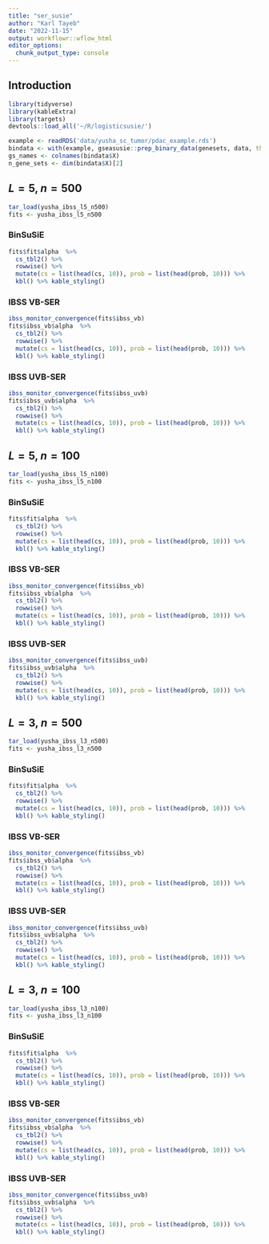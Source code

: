 ```yaml
---
title: "ser_susie"
author: "Karl Tayeb"
date: "2022-11-15"
output: workflowr::wflow_html
editor_options:
  chunk_output_type: console
---
```


## Introduction

```r
library(tidyverse)
library(kableExtra)
library(targets)
devtools::load_all('~/R/logisticsusie/')

example <- readRDS('data/yusha_sc_tumor/pdac_example.rds')
bindata <- with(example, gseasusie::prep_binary_data(genesets, data, thresh = 0.01))
gs_names <- colnames(bindata$X)
n_gene_sets <- dim(bindata$X)[2]
```


## $L=5$, $n=500$
```r
tar_load(yusha_ibss_l5_n500)
fits <- yusha_ibss_l5_n500
```

### BinSuSiE
```r
fits$fit$alpha  %>%
  cs_tbl2() %>% 
  rowwise() %>% 
  mutate(cs = list(head(cs, 10)), prob = list(head(prob, 10))) %>%
  kbl() %>% kable_styling()
```

### IBSS VB-SER

```r
ibss_monitor_convergence(fits$ibss_vb)
fits$ibss_vb$alpha  %>%
  cs_tbl2() %>% 
  rowwise() %>% 
  mutate(cs = list(head(cs, 10)), prob = list(head(prob, 10))) %>%
  kbl() %>% kable_styling()
```

### IBSS UVB-SER

```r
ibss_monitor_convergence(fits$ibss_uvb)
fits$ibss_uvb$alpha  %>%
  cs_tbl2() %>% 
  rowwise() %>% 
  mutate(cs = list(head(cs, 10)), prob = list(head(prob, 10))) %>%
  kbl() %>% kable_styling()
```

## $L=5$, $n=100$

```r
tar_load(yusha_ibss_l5_n100)
fits <- yusha_ibss_l5_n100
```


### BinSuSiE
```r
fits$fit$alpha  %>%
  cs_tbl2() %>% 
  rowwise() %>% 
  mutate(cs = list(head(cs, 10)), prob = list(head(prob, 10))) %>%
  kbl() %>% kable_styling()
```

### IBSS VB-SER

```r
ibss_monitor_convergence(fits$ibss_vb)
fits$ibss_vb$alpha  %>%
  cs_tbl2() %>% 
  rowwise() %>% 
  mutate(cs = list(head(cs, 10)), prob = list(head(prob, 10))) %>%
  kbl() %>% kable_styling()
```

### IBSS UVB-SER

```r
ibss_monitor_convergence(fits$ibss_uvb)
fits$ibss_uvb$alpha  %>%
  cs_tbl2() %>% 
  rowwise() %>% 
  mutate(cs = list(head(cs, 10)), prob = list(head(prob, 10))) %>%
  kbl() %>% kable_styling()
```


## $L=3$, $n=500$

```r
tar_load(yusha_ibss_l3_n500)
fits <- yusha_ibss_l3_n500
```

### BinSuSiE
```r
fits$fit$alpha  %>%
  cs_tbl2() %>% 
  rowwise() %>% 
  mutate(cs = list(head(cs, 10)), prob = list(head(prob, 10))) %>%
  kbl() %>% kable_styling()
```

### IBSS VB-SER

```r
ibss_monitor_convergence(fits$ibss_vb)
fits$ibss_vb$alpha  %>%
  cs_tbl2() %>% 
  rowwise() %>% 
  mutate(cs = list(head(cs, 10)), prob = list(head(prob, 10))) %>%
  kbl() %>% kable_styling()
```

### IBSS UVB-SER

```r
ibss_monitor_convergence(fits$ibss_uvb)
fits$ibss_uvb$alpha  %>%
  cs_tbl2() %>% 
  rowwise() %>% 
  mutate(cs = list(head(cs, 10)), prob = list(head(prob, 10))) %>%
  kbl() %>% kable_styling()
```

## $L=3$, $n=100$

```r
tar_load(yusha_ibss_l3_n100)
fits <- yusha_ibss_l3_n100
```

### BinSuSiE
```r
fits$fit$alpha  %>%
  cs_tbl2() %>% 
  rowwise() %>% 
  mutate(cs = list(head(cs, 10)), prob = list(head(prob, 10))) %>%
  kbl() %>% kable_styling()
```

### IBSS VB-SER

```r
ibss_monitor_convergence(fits$ibss_vb)
fits$ibss_vb$alpha  %>%
  cs_tbl2() %>% 
  rowwise() %>% 
  mutate(cs = list(head(cs, 10)), prob = list(head(prob, 10))) %>%
  kbl() %>% kable_styling()
```

### IBSS UVB-SER

```r
ibss_monitor_convergence(fits$ibss_uvb)
fits$ibss_uvb$alpha  %>%
  cs_tbl2() %>% 
  rowwise() %>% 
  mutate(cs = list(head(cs, 10)), prob = list(head(prob, 10))) %>%
  kbl() %>% kable_styling()
```
